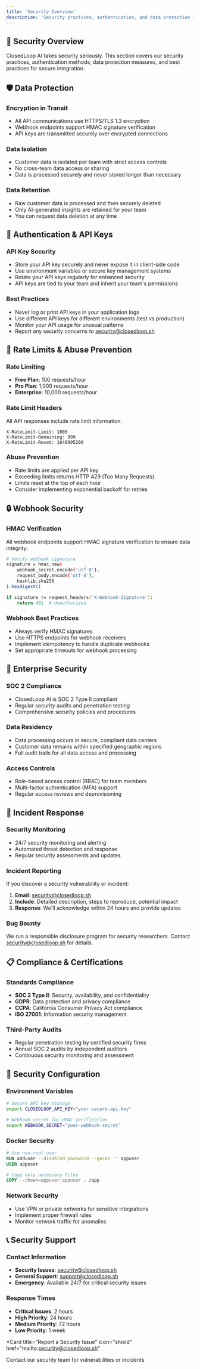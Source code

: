 ```yaml
---
title: 'Security Overview'
description: 'Security practices, authentication, and data protection for ClosedLoop AI'
---
```


## 🔐 Security Overview

ClosedLoop AI takes security seriously. This section covers our security practices, authentication methods, data protection measures, and best practices for secure integration.

## 🛡️ Data Protection

### **Encryption in Transit**
- All API communications use HTTPS/TLS 1.3 encryption
- Webhook endpoints support HMAC signature verification
- API keys are transmitted securely over encrypted connections

### **Data Isolation**
- Customer data is isolated per team with strict access controls
- No cross-team data access or sharing
- Data is processed securely and never stored longer than necessary

### **Data Retention**
- Raw customer data is processed and then securely deleted
- Only AI-generated insights are retained for your team
- You can request data deletion at any time

## 🔑 Authentication & API Keys

### **API Key Security**
- Store your API key securely and never expose it in client-side code
- Use environment variables or secure key management systems
- Rotate your API keys regularly for enhanced security
- API keys are tied to your team and inherit your team's permissions

### **Best Practices**
- Never log or print API keys in your application logs
- Use different API keys for different environments (test vs production)
- Monitor your API usage for unusual patterns
- Report any security concerns to security@closedloop.sh

## 🚦 Rate Limits & Abuse Prevention

### **Rate Limiting**
- **Free Plan**: 100 requests/hour
- **Pro Plan**: 1,000 requests/hour  
- **Enterprise**: 10,000 requests/hour

### **Rate Limit Headers**
All API responses include rate limit information:
```
X-RateLimit-Limit: 1000
X-RateLimit-Remaining: 999
X-RateLimit-Reset: 1640995200
```

### **Abuse Prevention**
- Rate limits are applied per API key
- Exceeding limits returns HTTP 429 (Too Many Requests)
- Limits reset at the top of each hour
- Consider implementing exponential backoff for retries

## 🔒 Webhook Security

### **HMAC Verification**
All webhook endpoints support HMAC signature verification to ensure data integrity:

```bash
# Verify webhook signature
signature = hmac.new(
    webhook_secret.encode('utf-8'),
    request_body.encode('utf-8'),
    hashlib.sha256
).hexdigest()

if signature != request_headers['X-Webhook-Signature']:
    return 401  # Unauthorized
```

### **Webhook Best Practices**
- Always verify HMAC signatures
- Use HTTPS endpoints for webhook receivers
- Implement idempotency to handle duplicate webhooks
- Set appropriate timeouts for webhook processing

## 🏢 Enterprise Security

### **SOC 2 Compliance**
- ClosedLoop AI is SOC 2 Type II compliant
- Regular security audits and penetration testing
- Comprehensive security policies and procedures

### **Data Residency**
- Data processing occurs in secure, compliant data centers
- Customer data remains within specified geographic regions
- Full audit trails for all data access and processing

### **Access Controls**
- Role-based access control (RBAC) for team members
- Multi-factor authentication (MFA) support
- Regular access reviews and deprovisioning

## 🚨 Incident Response

### **Security Monitoring**
- 24/7 security monitoring and alerting
- Automated threat detection and response
- Regular security assessments and updates

### **Incident Reporting**
If you discover a security vulnerability or incident:

1. **Email**: security@closedloop.sh
2. **Include**: Detailed description, steps to reproduce, potential impact
3. **Response**: We'll acknowledge within 24 hours and provide updates

### **Bug Bounty**
We run a responsible disclosure program for security researchers. Contact security@closedloop.sh for details.

## 📋 Compliance & Certifications

### **Standards Compliance**
- **SOC 2 Type II**: Security, availability, and confidentiality
- **GDPR**: Data protection and privacy compliance
- **CCPA**: California Consumer Privacy Act compliance
- **ISO 27001**: Information security management

### **Third-Party Audits**
- Regular penetration testing by certified security firms
- Annual SOC 2 audits by independent auditors
- Continuous security monitoring and assessment

## 🔧 Security Configuration

### **Environment Variables**
```bash
# Secure API key storage
export CLOSEDLOOP_API_KEY="your-secure-api-key"

# Webhook secret for HMAC verification
export WEBHOOK_SECRET="your-webhook-secret"
```

### **Docker Security**
```dockerfile
# Use non-root user
RUN adduser --disabled-password --gecos '' appuser
USER appuser

# Copy only necessary files
COPY --chown=appuser:appuser . /app
```

### **Network Security**
- Use VPN or private networks for sensitive integrations
- Implement proper firewall rules
- Monitor network traffic for anomalies

## 📞 Security Support

### **Contact Information**
- **Security Issues**: security@closedloop.sh
- **General Support**: support@closedloop.sh
- **Emergency**: Available 24/7 for critical security issues

### **Response Times**
- **Critical Issues**: 2 hours
- **High Priority**: 24 hours
- **Medium Priority**: 72 hours
- **Low Priority**: 1 week

<Card
  title="Report a Security Issue"
  icon="shield"
  href="mailto:security@closedloop.sh"
>
  Contact our security team for vulnerabilities or incidents
</Card>
